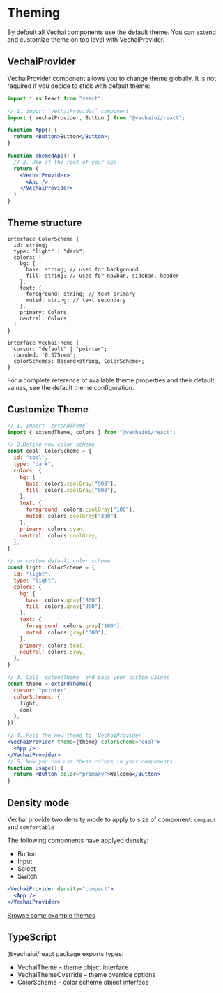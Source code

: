 # Theming

By default all Vechai components use the default theme. You can extend and customize theme on top level with VechaiProvider.

## VechaiProvider

VechaiProvider component allows you to change theme globally. It is not required if you decide to stick with default theme:

```jsx
import * as React from "react";

// 1. import `VechaiProvider` component
import { VechaiProvider, Button } from "@vechaiui/react";

function App() {
  return <Button>Button</Button>;
}

function ThemedApp() {
  // 2. Use at the root of your app
  return (
    <VechaiProvider>
      <App />
    </VechaiProvider>
  )
}
```

## Theme structure

```tsx
interface ColorScheme {
  id: string;
  type: "light" | "dark";
  colors: {
    bg: {
      base: string; // used for background
      fill: string; // used for navbar, sidebar, header
    },
    text: {
      foreground: string; // text primary
      muted: string; // text secondary
    },
    primary: Colors,
    neutral: Colors,
  }
}

interface VechaiTheme {
  cursor: "default" | "pointer";
  rounded: '0.375rem';
  colorSchemes: Record<string, ColorScheme>;
}
```

For a complete reference of available theme properties and their default values, see the default theme configuration.


## Customize Theme

```jsx
// 1. Import `extendTheme`
import { extendTheme, colors } from "@vechaiui/react";

// 2.Define new color scheme
const cool: ColorScheme = {
  id: "cool",
  type: "dark",
  colors: {
    bg: {
      base: colors.coolGray["900"],
      fill: colors.coolGray["900"],
    },
    text: {
      foreground: colors.coolGray["100"],
      muted: colors.coolGray["300"],
    },
    primary: colors.cyan,
    neutral: colors.coolGray,
  },
}

// or custom default color scheme
const light: ColorScheme = {
  id: "light",
  type: "light",
  colors: {
    bg: {
      base: colors.gray["800"],
      fill: colors.gray["900"],
    },
    text: {
      foreground: colors.gray["100"],
      muted: colors.gray["300"],
    },
    primary: colors.teal,
    neutral: colors.gray,
  },
}

// 3. Call `extendTheme` and pass your custom values
const theme = extendTheme({
  cursor: "pointer",
  colorSchemes: {
    light,
    cool
  },
});

// 4. Pass the new theme to `VechaiProvider`
<VechaiProvider theme={theme} colorScheme="cool">
  <App />
</VechaiProvider>
// 5. Now you can use these colors in your components
function Usage() {
  return <Button color="primary">Welcome</Button>
}
```

## Density mode

Vechai provide two density mode to apply to size of component: `compact` and `comfortable`

The following components have applyed density:

- Button
- Input
- Select
- Switch

```jsx
<VechaiProvider density="compact">
  <App />
</VechaiProvider>
```

[Browse some example themes](/themes-gallery)

## TypeScript

@vechaiui/react package exports types:

- VechaiTheme – theme object interface
- VechaiThemeOverride – theme override options
- ColorScheme - color scheme object interface
